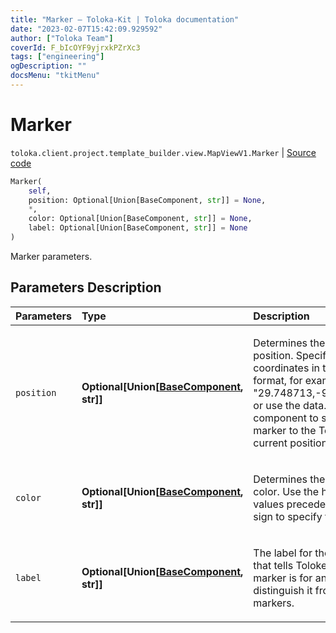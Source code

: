 ```yaml
---
title: "Marker — Toloka-Kit | Toloka documentation"
date: "2023-02-07T15:42:09.929592"
author: ["Toloka Team"]
coverId: F_bIcOYF9yjrxkPZrXc3
tags: ["engineering"]
ogDescription: ""
docsMenu: "tkitMenu"
---
```


# Marker
`toloka.client.project.template_builder.view.MapViewV1.Marker` | [Source code](https://github.com/Toloka/toloka-kit/blob/v1.1.3/src/client/project/template_builder/view.py#L446)

```python
Marker(
    self,
    position: Optional[Union[BaseComponent, str]] = None,
    *,
    color: Optional[Union[BaseComponent, str]] = None,
    label: Optional[Union[BaseComponent, str]] = None
)
```

Marker parameters.

## Parameters Description

| Parameters | Type | Description |
| :----------| :----| :-----------|
`position`|**Optional\[Union\[[BaseComponent](/docs-new/toloka-kit/reference/toloka.client.project.template_builder.base.BaseComponent), str\]\]**|<p>Determines the marker position. Specify the coordinates in the string format, for example, &quot;29.748713,-95.404287&quot;, or use the data.location component to set the marker to the Toloker&#x27;s current position.</p>
`color`|**Optional\[Union\[[BaseComponent](/docs-new/toloka-kit/reference/toloka.client.project.template_builder.base.BaseComponent), str\]\]**|<p>Determines the marker color. Use the hexadecimal values preceded by the # sign to specify the color.</p>
`label`|**Optional\[Union\[[BaseComponent](/docs-new/toloka-kit/reference/toloka.client.project.template_builder.base.BaseComponent), str\]\]**|<p>The label for the marker that tells Tolokers what this marker is for and helps distinguish it from other markers.</p>

